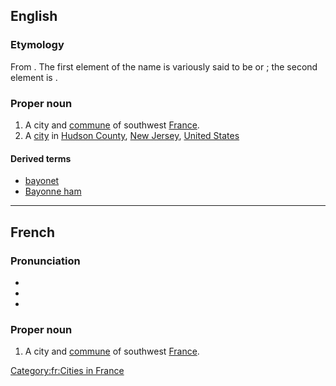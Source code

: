 ==English==
{{wikipedia}}

===Etymology===
From {{etyl|fr|en}}. The first element of the name is variously said to be {{etyl|eu|en}} or {{etyl|la|en}}; the second element is {{etyl|eu|en}} {{m|en|on||good}}.

===Proper noun===
{{en-proper noun}}

# A city and [[commune]] of southwest [[France]].
# A [[city]] in [[Hudson County]], [[New Jersey]], [[United States]]

====Derived terms====
* [[bayonet]]
* [[Bayonne ham]]

{{topics|en|Cities in France|Cities in the United States of America}}

----

==French==

===Pronunciation===
* {{IPA|/bajɔn/|lang=fr}}
* {{audio|Fr-Paris--Bayonne.ogg|Audio (Paris)|lang=fr}}
* {{audio|Fr-Bayonne.ogg|Audio|lang=fr}}

===Proper noun===
{{fr-proper noun}}

# A city and [[commune]] of southwest [[France]].

[[Category:fr:Cities in France]]